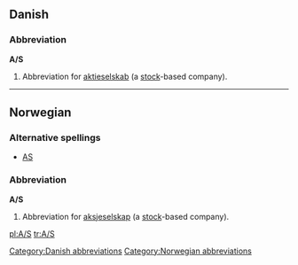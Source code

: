 {{also|Appendix:Variations of "as"}}
==Danish==

===Abbreviation===
'''A/S'''

# {{legal}} Abbreviation for [[aktieselskab]] (a [[stock]]-based company).

[[Category:Danish abbreviations]]

----

==Norwegian==

===Alternative spellings===
* [[AS]]

===Abbreviation===
'''A/S'''

# {{legal}} Abbreviation for [[aksjeselskap]] (a [[stock]]-based company).

[[Category:Norwegian abbreviations]]

[[pl:A/S]]
[[tr:A/S]]